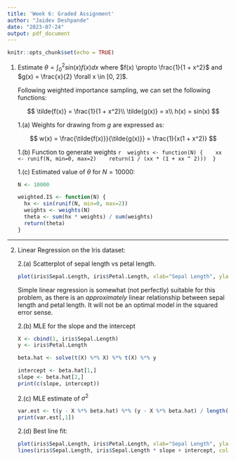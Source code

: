 ```yaml
---
title: 'Week 6: Graded Assignment'
author: "Jaidev Deshpande"
date: "2023-07-24"
output: pdf_document
---
```


```r
knitr::opts_chunk$set(echo = TRUE)
```

1. Estimate $\theta = \int_{0}^{2}sin(x)f(x)dx$ where $f(x) \propto \frac{1}{1 + x^2}$ and $g(x) = \frac{x}{2} \forall x \in [0, 2]$.

    Following weighted importance sampling, we can set the following functions:
    
    $$
    \tilde{f(x)} = \frac{1}{1 + x^2}\\
    \tilde{g(x)} = x\\
    h(x) = sin(x)
    $$
    
    1.(a) Weights for drawing from $g$ are expressed as:
  
    $$
    w(x) = \frac{\tilde{f(x)}}{\tilde{g(x)}} = \frac{1}{x(1 + x^2)}
    $$
    
    1.(b) Function to generate weights
    ```r
    weights <- function(N) {
      xx <- runif(N, min=0, max=2)
      return(1 / (xx * (1 + xx ^ 2)))
    }
    ```
  
    1.(c) Estimated value of $\theta$ for $N = 10000$:

    ```r
    N <- 10000
    
    weighted.IS <- function(N) {
      hx <- sin(runif(N, min=0, max=2))
      weights <- weights(N)
      theta <- sum(hx * weights) / sum(weights)
      return(theta)
    }
    ```

---

2. Linear Regression on the Iris dataset:

    2.(a) Scatterplot of sepal length vs petal length.

    ```r
    plot(iris$Sepal.Length, iris$Petal.Length, xlab="Sepal Length", ylab="Petal Length")
    ```

    Simple linear regression is somewhat (not perfectly) suitable for this problem,
    as there is an _approximately_ linear relationship between sepal length and petal length.
    It will not be an optimal model in the squared error sense.

    2.(b) MLE for the slope and the intercept
    
    ```r
    
    X <- cbind(1, iris$Sepal.Length)
    y <- iris$Petal.Length
    
    beta.hat <- solve(t(X) %*% X) %*% t(X) %*% y
    
    intercept <- beta.hat[1,]
    slope <- beta.hat[2,]
    print(c(slope, intercept))
    ```
    
    2.(c) MLE estimate of $\sigma^2$
    
    ```r
    var.est <- t(y - X %*% beta.hat) %*% (y - X %*% beta.hat) / length(y)
    print(var.est[,1])
    ```
    
    2.(d) Best line fit:
    
    
    ```r
    plot(iris$Sepal.Length, iris$Petal.Length, xlab="Sepal Length", ylab="Petal Length")
    lines(iris$Sepal.Length, iris$Sepal.Length * slope + intercept, col="blue")
    ```